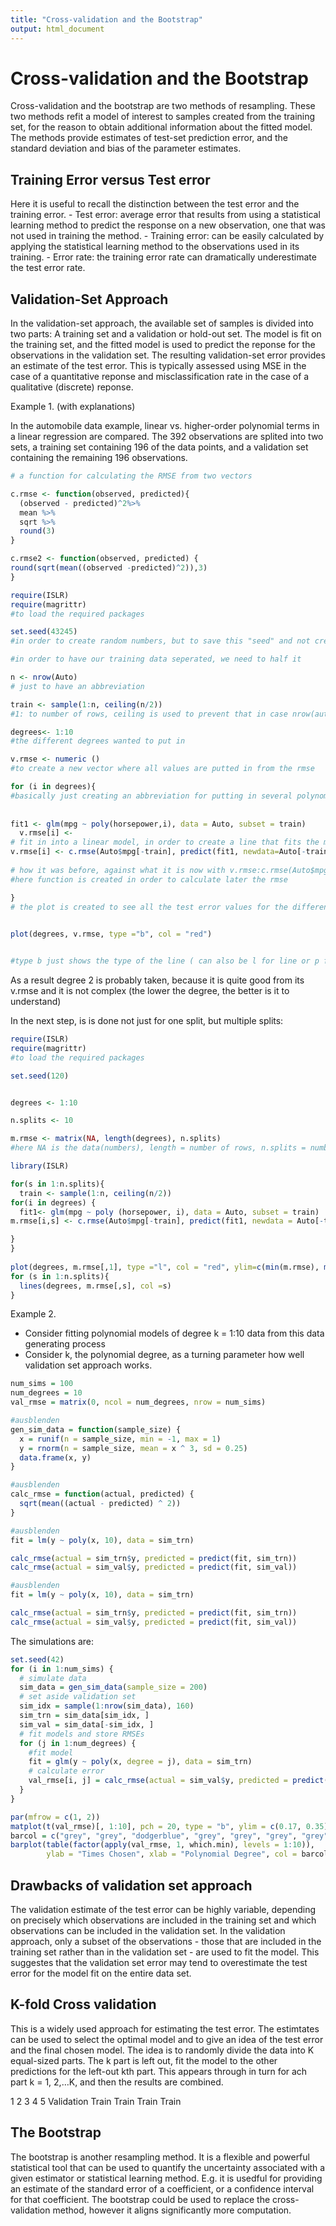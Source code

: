 ```yaml
---
title: "Cross-validation and the Bootstrap"
output: html_document
---
```

# Cross-validation and the Bootstrap

Cross-validation and the bootstrap are two methods of resampling. These two methods refit a model of interest to samples created from the training set, for the reason to obtain additional information about the fitted model. The methods provide estimates of test-set prediction error, and the standard deviation and bias of the parameter estimates. 

## Training Error versus Test error

Here it is useful to recall the distinction between the test error and the training error. 
- Test error: average error that results from using a statistical learning method to predict the response on a new observation, one that was not used in training the method. 
- Training error: can be easily calculated by applying the statistical learning method to the observations used in its training. 
- Error rate: the training error rate can dramatically underestimate the test error rate. 


## Validation-Set Approach 

In the validation-set approach, the available set of samples is divided into two parts: A training set and a validation or hold-out set. 
The model is fit on the training set, and the fitted model is used to predict the reponse for the observations in the validation set. 
The resulting validation-set error provides an estimate of the test error. This is typically assessed using MSE in the case of a quantitative reponse and misclassification rate in the case of a qualitative (discrete) reponse. 


Example 1. (with explanations)

In the automobile data example, linear vs. higher-order polynomial terms in a linear regression are compared. The 392 observations are splited into two sets, a training set containing 196 of the data points, and a validation set containing the remaining 196 observations. 

```r
# a function for calculating the RMSE from two vectors

c.rmse <- function(observed, predicted){
  (observed - predicted)^2%>%
  mean %>%
  sqrt %>%
  round(3)
}

c.rmse2 <- function(observed, predicted) {
round(sqrt(mean((observed -predicted)^2)),3)
}

```

```r
require(ISLR)
require(magrittr)
#to load the required packages

set.seed(43245)
#in order to create random numbers, but to save this "seed" and not create new random numbers chunks are runned again (as done if put rnorm(41) instead of set.seed

#in order to have our training data seperated, we need to half it

n <- nrow(Auto) 
# just to have an abbreviation

train <- sample(1:n, ceiling(n/2))
#1: to number of rows, ceiling is used to prevent that in case nrow(auto) is odd, you have a number such as 74,3 (also could use round)

degrees<- 1:10
#the different degrees wanted to put in

v.rmse <- numeric ()
#to create a new vector where all values are putted in from the rmse

for (i in degrees){
#basically just creating an abbreviation for putting in several polynomals into the fit1
  
    
fit1 <- glm(mpg ~ poly(horsepower,i), data = Auto, subset = train)
  v.rmse[i] <-
# fit in into a linear model, in order to create a line that fits the model    
v.rmse[i] <- c.rmse(Auto$mpg[-train], predict(fit1, newdata=Auto[-train,]))  
    
# how it was before, against what it is now with v.rmse:c.rmse(Auto$mpg[-train], predict(fit1, newdata=Auto[-train,]))
#here function is created in order to calculate later the rmse

}
# the plot is created to see all the test error values for the different polys (the number after horsepower)
  

plot(degrees, v.rmse, type ="b", col = "red")   


#type b just shows the type of the line ( can also be l for line or p for points instead of b for both)


```
As a result degree 2 is probably taken, because it is quite good from its v.rmse and it is not complex (the lower the degree, the better is it to understand)

In the next step, is is done not just for one split, but multiple splits:

```r

require(ISLR)
require(magrittr)
#to load the required packages

set.seed(120)


degrees <- 1:10

n.splits <- 10

m.rmse <- matrix(NA, length(degrees), n.splits)
#here NA is the data(numbers), length = number of rows, n.splits = number columns

library(ISLR)

for(s in 1:n.splits){
  train <- sample(1:n, ceiling(n/2))
for(i in degrees) {
  fit1<- glm(mpg ~ poly (horsepower, i), data = Auto, subset = train)
m.rmse[i,s] <- c.rmse(Auto$mpg[-train], predict(fit1, newdata = Auto[-train,]))

}
}
  
plot(degrees, m.rmse[,1], type ="l", col = "red", ylim=c(min(m.rmse), max(m.rmse)))
for (s in 1:n.splits){
  lines(degrees, m.rmse[,s], col =s)
}

```


Example 2. 

- Consider fitting polynomial models of degree k = 1:10 data from this data generating process
- Consider k, the polynomial degree, as a turning parameter how well validation set approach works. 

```r
num_sims = 100
num_degrees = 10
val_rmse = matrix(0, ncol = num_degrees, nrow = num_sims)
```


```r
#ausblenden
gen_sim_data = function(sample_size) {
  x = runif(n = sample_size, min = -1, max = 1)
  y = rnorm(n = sample_size, mean = x ^ 3, sd = 0.25)
  data.frame(x, y)
}
```

```r
#ausblenden
calc_rmse = function(actual, predicted) {
  sqrt(mean((actual - predicted) ^ 2))
}
```
```r

#ausblenden
fit = lm(y ~ poly(x, 10), data = sim_trn)

calc_rmse(actual = sim_trn$y, predicted = predict(fit, sim_trn))
calc_rmse(actual = sim_val$y, predicted = predict(fit, sim_val))
```

```r
#ausblenden
fit = lm(y ~ poly(x, 10), data = sim_trn)

calc_rmse(actual = sim_trn$y, predicted = predict(fit, sim_trn))
calc_rmse(actual = sim_val$y, predicted = predict(fit, sim_val))
```

The simulations are: 

```r
set.seed(42)
for (i in 1:num_sims) {
  # simulate data
  sim_data = gen_sim_data(sample_size = 200)
  # set aside validation set
  sim_idx = sample(1:nrow(sim_data), 160)
  sim_trn = sim_data[sim_idx, ]
  sim_val = sim_data[-sim_idx, ]
  # fit models and store RMSEs
  for (j in 1:num_degrees) {
    #fit model
    fit = glm(y ~ poly(x, degree = j), data = sim_trn)
    # calculate error
    val_rmse[i, j] = calc_rmse(actual = sim_val$y, predicted = predict(fit, sim_val))
  }
}
```
```r
par(mfrow = c(1, 2))
matplot(t(val_rmse)[, 1:10], pch = 20, type = "b", ylim = c(0.17, 0.35), xlab = "Polynomial Degree", ylab = "RMSE", main = "RMSE vs Degree")
barcol = c("grey", "grey", "dodgerblue", "grey", "grey", "grey", "grey", "grey", "grey", "grey")
barplot(table(factor(apply(val_rmse, 1, which.min), levels = 1:10)),
        ylab = "Times Chosen", xlab = "Polynomial Degree", col = barcol, main = "Model Chosen vs Degree")
```

## Drawbacks of validation set approach 

The validation estimate of the test error can be highly variable, depending on precisely which observations are included in the training set and which observations can be included in the validation set. 
In the validation approach, only a subset of the observations - those that are included in the training set rather than in the validation set - are used to fit the model. 
This suggestes that the validation set error may tend to overestimate the test error for the model fit on the entire data set. 

## K-fold Cross validation 

This is a widely used approach for estimating the test error. The estimtates can be used to select the optimal model and to give an idea of the test error and the final chosen model. The idea is to randomly divide the data into K equal-sized parts. The k part is left out, fit the model to the other predictions for the left-out kth part. This appears through in turn for ach part k = 1, 2,...K, and then the results are combined. 


1          2     3     4     5 
Validation Train Train Train Train

## The Bootstrap 

The bootstrap is another resampling method. It is a flexible and powerful statistical tool that can be used to quantify the uncertainty associated with a given estimator or statistical learning method. E.g. it is usedful for providing an estimate of the standard error of a coefficient, or a confidence interval for that coefficient. The bootstrap could be used to replace the cross-validation method, however it aligns significantly more computation. 